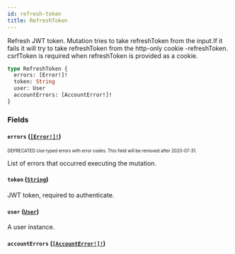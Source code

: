 ```yaml
---
id: refresh-token
title: RefreshToken
---
```


Refresh JWT token. Mutation tries to take refreshToken from the input.If it fails it will try to take refreshToken from the http-only cookie -refreshToken. csrfToken is required when refreshToken is provided as a cookie.

```graphql
type RefreshToken {
  errors: [Error!]!
  token: String
  user: User
  accountErrors: [AccountError!]!
}
```

### Fields

#### `errors` ([`[Error!]!`](/api-reference/objects/error.mdx))

<sub><sup><span className="deprecatedTag">DEPRECATED</span> Use typed errors with error codes. This field will be removed after 2020-07-31.</sup></sub>

List of errors that occurred executing the mutation.

#### `token` ([`String`](/api-reference/scalars/string.mdx))

JWT token, required to authenticate.

#### `user` ([`User`](/api-reference/objects/user.mdx))

A user instance.

#### `accountErrors` ([`[AccountError!]!`](/api-reference/objects/account-error.mdx))

